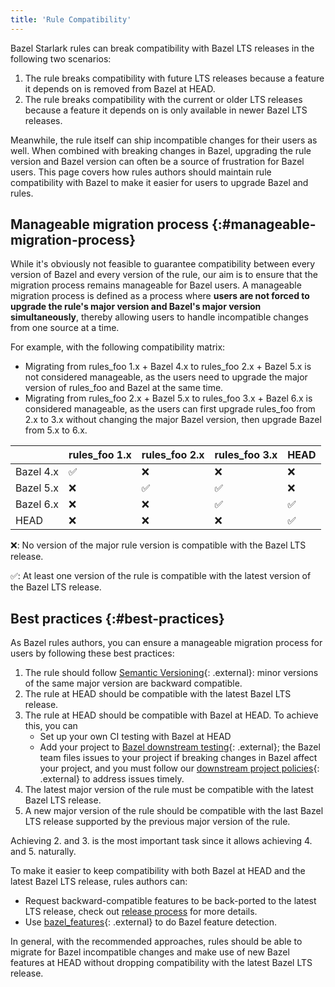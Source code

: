 ```yaml
---
title: 'Rule Compatibility'
---
```


Bazel Starlark rules can break compatibility with Bazel LTS releases in the
following two scenarios:

1.  The rule breaks compatibility with future LTS releases because a feature it
    depends on is removed from Bazel at HEAD.
1.  The rule breaks compatibility with the current or older LTS releases because
    a feature it depends on is only available in newer Bazel LTS releases.

Meanwhile, the rule itself can ship incompatible changes for their users as
well. When combined with breaking changes in Bazel, upgrading the rule version
and Bazel version can often be a source of frustration for Bazel users. This
page covers how rules authors should maintain rule compatibility with Bazel to
make it easier for users to upgrade Bazel and rules.

## Manageable migration process {:#manageable-migration-process}

While it's obviously not feasible to guarantee compatibility between every
version of Bazel and every version of the rule, our aim is to ensure that the
migration process remains manageable for Bazel users. A manageable migration
process is defined as a process where **users are not forced to upgrade the
rule's major version and Bazel's major version simultaneously**, thereby
allowing users to handle incompatible changes from one source at a time.

For example, with the following compatibility matrix:

*   Migrating from rules_foo 1.x + Bazel 4.x to rules_foo 2.x + Bazel 5.x is not
    considered manageable, as the users need to upgrade the major version of
    rules_foo and Bazel at the same time.
*   Migrating from rules_foo 2.x + Bazel 5.x to rules_foo 3.x + Bazel 6.x is
    considered manageable, as the users can first upgrade rules_foo from 2.x to
    3.x without changing the major Bazel version, then upgrade Bazel from 5.x to
    6.x.

| | rules_foo 1.x | rules_foo 2.x | rules_foo 3.x | HEAD |
| --- | --- | --- | --- | --- |
| Bazel 4.x | ✅ | ❌ | ❌ | ❌ |
| Bazel 5.x | ❌ | ✅ | ✅ | ❌ |
| Bazel 6.x | ❌ | ❌ | ✅ | ✅ |
| HEAD | ❌ | ❌ | ❌ | ✅ |

❌: No version of the major rule version is compatible with the Bazel LTS
release.

✅: At least one version of the rule is compatible with the latest version of the
Bazel LTS release.

## Best practices {:#best-practices}

As Bazel rules authors, you can ensure a manageable migration process for users
by following these best practices:

1.  The rule should follow [Semantic
    Versioning](https://semver.org/){: .external}: minor versions of the same
    major version are backward compatible.
1.  The rule at HEAD should be compatible with the latest Bazel LTS release.
1.  The rule at HEAD should be compatible with Bazel at HEAD. To achieve this,
    you can
    *   Set up your own CI testing with Bazel at HEAD
    *   Add your project to [Bazel downstream
        testing](https://github.com/bazelbuild/continuous-integration/blob/master/docs/downstream-testing.md){: .external};
        the Bazel team files issues to your project if breaking changes in Bazel
        affect your project, and you must follow our [downstream project
        policies](https://github.com/bazelbuild/continuous-integration/blob/master/docs/downstream-testing.md#downstream-project-policies){: .external}
        to address issues timely.
1.  The latest major version of the rule must be compatible with the latest
    Bazel LTS release.
1.  A new major version of the rule should be compatible with the last Bazel LTS
    release supported by the previous major version of the rule.

Achieving 2. and 3. is the most important task since it allows achieving 4. and
5.  naturally.

To make it easier to keep compatibility with both Bazel at HEAD and the latest
Bazel LTS release, rules authors can:

*   Request backward-compatible features to be back-ported to the latest LTS
    release, check out [release process](/versions/8.2.0/release#release-procedure-policies)
    for more details.
*   Use [bazel_features](https://github.com/bazel-contrib/bazel_features){: .external}
    to do Bazel feature detection.

In general, with the recommended approaches, rules should be able to migrate for
Bazel incompatible changes and make use of new Bazel features at HEAD without
dropping compatibility with the latest Bazel LTS release.